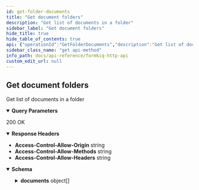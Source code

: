 ```yaml
---
id: get-folder-documents
title: "Get document folders"
description: "Get list of documents in a folder"
sidebar_label: "Get document folders"
hide_title: true
hide_table_of_contents: true
api: {"operationId":"GetFolderDocuments","description":"Get list of documents in a folder","tags":["Document Folders"],"parameters":[{"name":"siteId","in":"query","description":"Site Identifier","required":false,"schema":{"type":"string"}},{"name":"indexKey","in":"query","description":"Index Key Identifier","required":false,"schema":{"type":"string"}},{"name":"limit","in":"query","description":"Limit Results","required":false,"schema":{"type":"string","default":"10"}},{"name":"shareKey","in":"query","description":"Share Identifier","required":false,"schema":{"type":"string"}},{"name":"next","in":"query","description":"Next page of results token","required":false,"schema":{"type":"string"}}],"responses":{"200":{"description":"200 OK","headers":{"Access-Control-Allow-Origin":{"schema":{"type":"string"}},"Access-Control-Allow-Methods":{"schema":{"type":"string"}},"Access-Control-Allow-Headers":{"schema":{"type":"string"}}},"content":{"application/json":{"schema":{"type":"object","properties":{"next":{"type":"string","description":"Next page of results token"},"previous":{"type":"string","description":"Previous page of results token"},"documents":{"type":"array","description":"List of search result documents","items":{"type":"object","properties":{"siteId":{"type":"string","description":"Site Identifier"},"path":{"type":"string","description":"Path or Name of document"},"insertedDate":{"type":"string","description":"Inserted Timestamp"},"lastModifiedDate":{"type":"string","description":"Last Modified Timestamp"},"folder":{"type":"boolean","description":"Is Result a Document Folder"},"indexKey":{"type":"string","description":"populated if search result are from an index"},"checksum":{"type":"string","description":"Document checksum, changes when document file changes"},"documentId":{"type":"string","description":"Document Identifier"},"contentType":{"type":"string","description":"Document Content-Type"},"userId":{"type":"string","description":"User who added document"},"contentLength":{"type":"integer","description":"Document size"},"versionId":{"type":"string","description":"Document version"},"belongsToDocumentId":{"type":"string","description":"Parent Document Identifier"},"matchedTag":{"type":"object","properties":{"key":{"type":"string","description":"Tag key"},"value":{"type":"string","description":"Tag value"},"type":{"type":"string","description":"Tag type"}},"title":"DocumentSearchMatchTag"},"tags":{"type":"object"}},"title":"SearchResultDocument"}}},"title":"GetFoldersResponse"}}}}},"security":[{"ApiAuthorization":[]}],"x-amazon-apigateway-integration":{"uri":{"Fn::Sub":"arn:aws:apigateway:${AWS::Region}:lambda:path/2015-03-31/functions/${DocumentsApiRequests.Arn}/invocations"},"responses":{"default":{"statusCode":"200","responseParameters":{"method.response.header.Access-Control-Allow-Methods":"'*'","method.response.header.Access-Control-Allow-Headers":"'Content-Type,X-Amz-Date,Authorization,X-Api-Key'","method.response.header.Access-Control-Allow-Origin":"'*'"}}},"passthroughBehavior":"when_no_templates","httpMethod":"POST","type":"aws_proxy","payloadFormatVersion":"1.0"},"extensions":[{"key":"x-amazon-apigateway-integration","value":{"uri":{"Fn::Sub":"arn:aws:apigateway:${AWS::Region}:lambda:path/2015-03-31/functions/${DocumentsApiRequests.Arn}/invocations"},"responses":{"default":{"statusCode":"200","responseParameters":{"method.response.header.Access-Control-Allow-Methods":"'*'","method.response.header.Access-Control-Allow-Headers":"'Content-Type,X-Amz-Date,Authorization,X-Api-Key'","method.response.header.Access-Control-Allow-Origin":"'*'"}}},"passthroughBehavior":"when_no_templates","httpMethod":"POST","type":"aws_proxy","payloadFormatVersion":"1.0"}}],"method":"get","path":"/folders","servers":[{"url":"http://localhost","description":"Local development server"}],"securitySchemes":{"ApiAuthorization":{"type":"oauth2","flows":{},"x-amazon-apigateway-authorizer":{"type":"jwt","jwtConfiguration":{"issuer":{"Fn::Sub":"https://cognito-idp.${AWS::Region}.amazonaws.com/${CognitoUserPool}"},"audience":[{"Fn::Sub":"${CognitoUserPoolClient}"}]},"identitySource":"$request.header.Authorization"}}},"info":{"title":"FormKiQ HTTP API","contact":{"name":"FormKiQ","url":"https://formkiq.com","email":"support@formkiq.com"},"x-logo":{"url":"https://docs.formkiq.com/img/formkiq-wordmark.png","backgroundColor":"#FFFFFF","altText":"FormKiQ Logo"},"license":{"name":"Apache 2.0","url":"https://www.apache.org/licenses/LICENSE-2.0.html"},"description":"Formkiq API: Document Management Platform API using OAuth(JWT) Authentication\n\nYou can find out more about FormKiQ at [https://formkiq.com](http://formkiq.com).\n\n## Introduction\n\nFormKiQ is an API-first (head-less), battle-tested document management API. The FormKiQ API provides all the API endpoints to build your Perfect Document Management Platform.\n\nFormKiQ API was built on top of [OpenAPI specification](https://www.openapis.org), so it is easy to use the API spec file with any application that supports the OpenAPI specification.\n\nOpen API OAuth Specification - https://raw.githubusercontent.com/formkiq/formkiq-core/master/docs/openapi/openapi-jwt.yaml\n\nOpen API IAM Specification - https://raw.githubusercontent.com/formkiq/formkiq-core/master/docs/openapi/openapi-iam.yaml\n\n## Authentication\nFormKiQ offers three forms of authentication:\n  - OAuth(JWT)\n  - AWS IAM\n  - API Key","version":"1.12.0"},"postman":{"name":"Get document folders","description":{"content":"Get list of documents in a folder","type":"text/plain"},"url":{"path":["folders"],"host":["{{baseUrl}}"],"query":[{"disabled":false,"description":{"content":"Site Identifier","type":"text/plain"},"key":"siteId","value":""},{"disabled":false,"description":{"content":"Index Key Identifier","type":"text/plain"},"key":"indexKey","value":""},{"disabled":false,"description":{"content":"Limit Results","type":"text/plain"},"key":"limit","value":""},{"disabled":false,"description":{"content":"Share Identifier","type":"text/plain"},"key":"shareKey","value":""},{"disabled":false,"description":{"content":"Next page of results token","type":"text/plain"},"key":"next","value":""}],"variable":[]},"header":[{"key":"Accept","value":"application/json"}],"method":"GET","auth":{"type":"oauth2","oauth2":[]}}}
sidebar_class_name: "get api-method"
info_path: docs/api-reference/formkiq-http-api
custom_edit_url: null
---
```



## Get document folders



Get list of documents in a folder

<details style={{"marginBottom":"1rem"}} data-collapsed={false} open={true}><summary style={{}}><strong>Query Parameters</strong></summary><div><ul><ParamsItem className={"paramsItem"} param={{"name":"siteId","in":"query","description":"Site Identifier","required":false,"schema":{"type":"string"}}}></ParamsItem><ParamsItem className={"paramsItem"} param={{"name":"indexKey","in":"query","description":"Index Key Identifier","required":false,"schema":{"type":"string"}}}></ParamsItem><ParamsItem className={"paramsItem"} param={{"name":"limit","in":"query","description":"Limit Results","required":false,"schema":{"type":"string","default":"10"}}}></ParamsItem><ParamsItem className={"paramsItem"} param={{"name":"shareKey","in":"query","description":"Share Identifier","required":false,"schema":{"type":"string"}}}></ParamsItem><ParamsItem className={"paramsItem"} param={{"name":"next","in":"query","description":"Next page of results token","required":false,"schema":{"type":"string"}}}></ParamsItem></ul></div></details><div><ApiTabs><TabItem label={"200"} value={"200"}><div>

200 OK

</div><details style={{"textAlign":"left","marginBottom":"1rem"}} data-collaposed={true} open={false}><summary style={{}}><strong>Response Headers</strong></summary><ul style={{"marginLeft":"1rem"}}><li className={"schemaItem"}><summary style={{}}><strong>Access-Control-Allow-Origin</strong><span style={{"opacity":"0.6"}}> string</span></summary><div></div></li><li className={"schemaItem"}><summary style={{}}><strong>Access-Control-Allow-Methods</strong><span style={{"opacity":"0.6"}}> string</span></summary><div></div></li><li className={"schemaItem"}><summary style={{}}><strong>Access-Control-Allow-Headers</strong><span style={{"opacity":"0.6"}}> string</span></summary><div></div></li></ul></details><div><MimeTabs schemaType={"response"}><TabItem label={"application/json"} value={"application/json"}><SchemaTabs><TabItem label={"Schema"} value={"Schema"}><details style={{}} data-collapsed={false} open={true}><summary style={{"textAlign":"left"}}><strong>Schema</strong></summary><div style={{"textAlign":"left","marginLeft":"1rem"}}></div><ul style={{"marginLeft":"1rem"}}><SchemaItem collapsible={false} name={"next"} required={false} schemaName={"string"} qualifierMessage={undefined} schema={{"type":"string","description":"Next page of results token"}}></SchemaItem><SchemaItem collapsible={false} name={"previous"} required={false} schemaName={"string"} qualifierMessage={undefined} schema={{"type":"string","description":"Previous page of results token"}}></SchemaItem><SchemaItem collapsible={true} className={"schemaItem"}><details style={{}}><summary style={{}}><strong>documents</strong><span style={{"opacity":"0.6"}}> object[]</span></summary><div style={{"marginLeft":"1rem"}}><div style={{"marginTop":".5rem","marginBottom":".5rem"}}>

List of search result documents

</div><li><div style={{"fontSize":"var(--ifm-code-font-size)","opacity":"0.6","marginLeft":"-.5rem","paddingBottom":".5rem"}}>Array [</div></li><SchemaItem collapsible={false} name={"siteId"} required={false} schemaName={"string"} qualifierMessage={undefined} schema={{"type":"string","description":"Site Identifier"}}></SchemaItem><SchemaItem collapsible={false} name={"path"} required={false} schemaName={"string"} qualifierMessage={undefined} schema={{"type":"string","description":"Path or Name of document"}}></SchemaItem><SchemaItem collapsible={false} name={"insertedDate"} required={false} schemaName={"string"} qualifierMessage={undefined} schema={{"type":"string","description":"Inserted Timestamp"}}></SchemaItem><SchemaItem collapsible={false} name={"lastModifiedDate"} required={false} schemaName={"string"} qualifierMessage={undefined} schema={{"type":"string","description":"Last Modified Timestamp"}}></SchemaItem><SchemaItem collapsible={false} name={"folder"} required={false} schemaName={"boolean"} qualifierMessage={undefined} schema={{"type":"boolean","description":"Is Result a Document Folder"}}></SchemaItem><SchemaItem collapsible={false} name={"indexKey"} required={false} schemaName={"string"} qualifierMessage={undefined} schema={{"type":"string","description":"populated if search result are from an index"}}></SchemaItem><SchemaItem collapsible={false} name={"checksum"} required={false} schemaName={"string"} qualifierMessage={undefined} schema={{"type":"string","description":"Document checksum, changes when document file changes"}}></SchemaItem><SchemaItem collapsible={false} name={"documentId"} required={false} schemaName={"string"} qualifierMessage={undefined} schema={{"type":"string","description":"Document Identifier"}}></SchemaItem><SchemaItem collapsible={false} name={"contentType"} required={false} schemaName={"string"} qualifierMessage={undefined} schema={{"type":"string","description":"Document Content-Type"}}></SchemaItem><SchemaItem collapsible={false} name={"userId"} required={false} schemaName={"string"} qualifierMessage={undefined} schema={{"type":"string","description":"User who added document"}}></SchemaItem><SchemaItem collapsible={false} name={"contentLength"} required={false} schemaName={"integer"} qualifierMessage={undefined} schema={{"type":"integer","description":"Document size"}}></SchemaItem><SchemaItem collapsible={false} name={"versionId"} required={false} schemaName={"string"} qualifierMessage={undefined} schema={{"type":"string","description":"Document version"}}></SchemaItem><SchemaItem collapsible={false} name={"belongsToDocumentId"} required={false} schemaName={"string"} qualifierMessage={undefined} schema={{"type":"string","description":"Parent Document Identifier"}}></SchemaItem><SchemaItem collapsible={true} className={"schemaItem"}><details style={{}}><summary style={{}}><strong>matchedTag</strong><span style={{"opacity":"0.6"}}> object</span></summary><div style={{"marginLeft":"1rem"}}><SchemaItem collapsible={false} name={"key"} required={false} schemaName={"string"} qualifierMessage={undefined} schema={{"type":"string","description":"Tag key"}}></SchemaItem><SchemaItem collapsible={false} name={"value"} required={false} schemaName={"string"} qualifierMessage={undefined} schema={{"type":"string","description":"Tag value"}}></SchemaItem><SchemaItem collapsible={false} name={"type"} required={false} schemaName={"string"} qualifierMessage={undefined} schema={{"type":"string","description":"Tag type"}}></SchemaItem></div></details></SchemaItem><SchemaItem collapsible={false} name={"tags"} required={false} schemaName={"object"} qualifierMessage={undefined} schema={{"type":"object"}}></SchemaItem><li><div style={{"fontSize":"var(--ifm-code-font-size)","opacity":"0.6","marginLeft":"-.5rem"}}>]</div></li></div></details></SchemaItem></ul></details></TabItem><TabItem label={"Example (from schema)"} value={"Example (from schema)"}><ResponseSamples responseExample={"{\n  \"next\": \"string\",\n  \"previous\": \"string\",\n  \"documents\": [\n    {\n      \"siteId\": \"string\",\n      \"path\": \"string\",\n      \"insertedDate\": \"string\",\n      \"lastModifiedDate\": \"string\",\n      \"folder\": true,\n      \"indexKey\": \"string\",\n      \"checksum\": \"string\",\n      \"documentId\": \"string\",\n      \"contentType\": \"string\",\n      \"userId\": \"string\",\n      \"contentLength\": 0,\n      \"versionId\": \"string\",\n      \"belongsToDocumentId\": \"string\",\n      \"matchedTag\": {\n        \"key\": \"string\",\n        \"value\": \"string\",\n        \"type\": \"string\"\n      },\n      \"tags\": {}\n    }\n  ]\n}"} language={"json"}></ResponseSamples></TabItem></SchemaTabs></TabItem></MimeTabs></div></TabItem></ApiTabs></div>
      